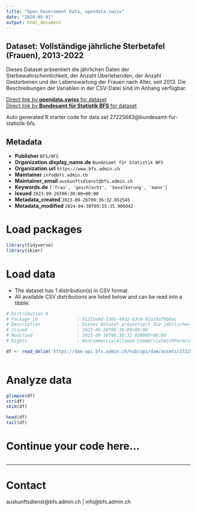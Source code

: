 ```yaml
---
title: "Open Government Data, opendata.swiss"
date: "2024-05-01"
output: html_document
---
```


## Dataset: Vollständige jährliche Sterbetafel (Frauen), 2013-2022

Dieses Dataset präsentiert die jährlichen Daten der Sterbewahrscheinlichkeit, der Anzahl Überlebenden, der Anzahl Gestorbenen und der Lebenswartung der Frauen nach Alter, seit 2013. Die Beschreibungen der Variablen in der CSV-Datei sind im Anhang verfügbar.

[Direct link by **opendata.swiss** for dataset](https://opendata.swiss/de/dataset/vollstandige-jahrliche-sterbetafel-frauen-2013-2022)<br>
[Direct link by **Bundesamt für Statistik BFS** for dataset](https://www.bfs.admin.ch/asset/de/ts-x-01.04.02.02.05)

Auto generated R starter code for data set 27225683@bundesamt-fur-statistik-bfs.

## Metadata

- **Publisher** `BFS/OFS`
- **Organization.display_name.de** `Bundesamt für Statistik BFS`
- **Organization.url** `https://www.bfs.admin.ch`
- **Maintainer** `info@bfs.admin.ch`
- **Maintainer_email** `auskunftsdienst@bfs.admin.ch`
- **Keywords.de** `['frau', 'geschlecht', 'bevolkerung', 'mann']`
- **Issued** `2023-09-26T06:30:00+00:00`
- **Metadata_created** `2023-09-26T09:36:32.052545`
- **Metadata_modified** `2024-04-30T09:55:35.906042`


# Load packages

```r

library(tidyverse)
library(skimr)

```

# Load data

-   The dataset has 1 distribution(s) in CSV format.
-   All available CSV distributions are listed below and can be read into a tibble.

```r

# Distribution 0
# Package_id               : 91215e9d-336b-49d2-b3c6-92a19af9b0ac
# Description              : Dieses Dataset präsentiert die jährlichen Daten der Sterbewahrscheinlichkeit, der Anzahl Überlebenden, der Anzahl Gestorbenen und der Lebenswartung der Frauen nach Alter, seit 2013. Die Beschreibungen der Variablen in der CSV-Datei sind im Anhang verfügbar.
# Issued                   : 2023-09-26T06:30:00+00:00
# Modified                 : 2023-09-18T06:38:32.930000+00:00
# Rights                   : NonCommercialAllowed-CommercialWithPermission-ReferenceRequired

df <- read_delim('https://dam-api.bfs.admin.ch/hub/api/dam/assets/27225686/master')



```

# Analyze data

```r

glimpse(df)
str(df)
skim(df)

head(df)
tail(df)

```

# Continue your code here...

```r

```

------------------------------------------------------------------------

# Contact

auskunftsdienst@bfs.admin.ch | info@bfs.admin.ch
